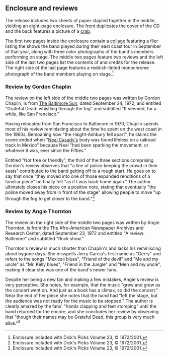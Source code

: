
==Enclosure and reviews==

The release includes two sheets of paper stapled together in the middle, yielding an eight-page enclosure.  The front duplicates the cover of the CD and the back features a picture of a [[crab]].

The first two pages inside the enclosure contain a [[collage]] featuring a flier listing the shows the band played during their east coast tour in September of that year, along with three color photographs of the band's members performing on stage.  The middle two pages feature two reviews and the left side of the last two pages list the contents of and credits for the release.  The right side of the last page features a reddish-tinted monochrome photograph of the band members playing on stage.<ref>Enclosure included with Dick's Picks Volume 23, &copy; 1972/2001.</ref>

===Review by Gordon Chaplin===

The review on the left side of the middle two pages was written by Gordon Chaplin, is from [[The Baltimore Sun]], dated September 24, 1972, and entitled "Grateful Dead: whistling through the fog" and subtitled "It seemed, for a while, like San Francisco."

Having relocated from San Francisco to Baltimore in 1970, Chaplin spends most of his review reminiscing about the time he spent on the west coast in the 1960s.  Bemoaning how "the Haight-Ashbury fell apart", he claims the scene ended when "[[Neal Cassady|Neal Casady's]] body was found lifeless on a railroad track in Mexico" because Neal "had been sparking the movement, or whatever it was, ever since the Fifties."

Entitled "Not free or friendly", the third of the three sections comprising Gordon's review observes that "a line of police keeping the crowd in their seats" contributed to the band getting off to a rough start.  He goes on to say that once "they moved into one of those expanded renditions of a familiar piece" he finally felt "as if I was back home again."  The author ultimately closes his piece on a positive note, stating that eventually "the police moved away from in front of the stage" allowing people to move "up through the fog to get closer to the band."<ref>Enclosure included with Dick's Picks Volume 23, &copy; 1972/2001.</ref>

===Review by Angie Thornton===

The review on the right side of the middle two pages was written by Angie Thornton, is from the The Afro-American Newspaper Archives and Research Center, dated September 23, 1972 and entitled "A review: Baltimore" and subtitled "Rock show."

Thornton's review is much shorter than Chaplin's and lacks his reminiscing about bygone days.  She misspells Jerry Garcia's first name as "Gerry" and refers to the songs "Mexicali blues", "Friend of the devil" and "Me and my uncle" as "Mr. Kelly blues", "Friend in the Jungle" and "Men and my uncle", making it clear she was one of the band's newer fans.

Despite her being a new fan and making a few mistakes, Angie's review is very perceptive.  She notes, for example, that the music "grew and grew as the concert went on.  And just as a book has a climax, so did the concert."  Near the end of her piece she notes that the band had "left the stage, but the audience was not ready for the music to be stopped."  The author is clearly amazed by the fans' "hands clapping and feet stomping" until the band returned for the encore, and she concludes her review by observing that "though their names may be Grateful Dead, this group is very much alive."<ref>Enclosure included with Dick's Picks Volume 23, &copy; 1972/2001.</ref>

